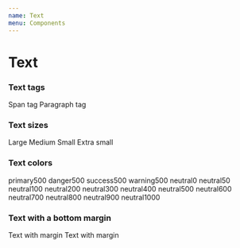 ```yaml
---
name: Text
menu: Components
---
```




# Text

<Props of={Text} />


### Text tags

<Playground>
  <Text as="span">Span tag</Text>
  <Text as="p">Paragraph tag</Text>
</Playground>


### Text sizes

<Playground>
  <Text sizing="l">Large</Text>
  <Text sizing="m">Medium</Text>
  <Text sizing="s">Small</Text>
  <Text sizing="xs">Extra small</Text>
</Playground>


### Text colors

<Playground>
  <Text color="primary500">primary500</Text>
  <Text color="danger500">danger500</Text>
  <Text color="success500">success500</Text>
  <Text color="warning500">warning500</Text>
  <Text color="neutral0">neutral0</Text>
  <Text color="neutral50">neutral50</Text>
  <Text color="neutral100">neutral100</Text>
  <Text color="neutral200">neutral200</Text>
  <Text color="neutral300">neutral300</Text>
  <Text color="neutral400">neutral400</Text>
  <Text color="neutral500">neutral500</Text>
  <Text color="neutral600">neutral600</Text>
  <Text color="neutral700">neutral700</Text>
  <Text color="neutral800">neutral800</Text>
  <Text color="neutral900">neutral900</Text>
  <Text color="neutral1000">neutral1000</Text>
</Playground>


### Text with a bottom margin

<Playground>
  <Text marginBottom={true}>Text with margin</Text>
  <Text marginBottom={true}>Text with margin</Text>
</Playground>